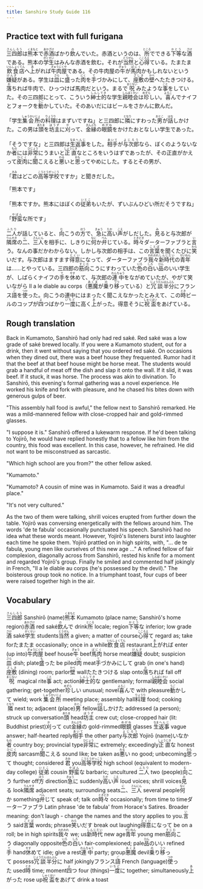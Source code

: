 ```yaml
---
title: Sanshiro Study Guide 116
---
```


## Practice text with full furigana

<p>
<ruby><rb>三四郎</rb><rt>さんしろう</rt></ruby>は<ruby><rb>熊本</rb><rt>くまもと</rt></ruby>で<ruby><rb>赤酒</rb><rt>あかざけ</rt></ruby>ばかり<ruby><rb>飲</rb><rt>の</rt></ruby>んでいた。赤酒というのは、<ruby><rb>所</rb><rt>ところ</rt></ruby>でできる<ruby><rb>下等</rb><rt>かとう</rt></ruby>な<ruby><rb>酒</rb><rt>さけ</rt></ruby>である。熊本の<ruby><rb>学生</rb><rt>がくせい</rt></ruby>はみんな赤酒を飲む。それが<ruby><rb>当然</rb><rt>とうぜん</rt></ruby>と<ruby><rb>心得</rb><rt>こころえ</rt></ruby>ている。たまたま<ruby><rb>飲食店</rb><rt>いんしょくてん</rt></ruby>へ<ruby><rb>上</rb><rt>あ</rt></ruby>がれば<ruby><rb>牛肉屋</rb><rt>ぎゅうにくや</rt></ruby>である。その牛肉屋の<ruby><rb>牛</rb><rt>ぎゅう</rt></ruby>が<ruby><rb>馬肉</rb><rt>ばにく</rt></ruby>かもしれないという<ruby><rb>嫌疑</rb><rt>けんぎ</rt></ruby>がある。学生は<ruby><rb>皿</rb><rt>さら</rt></ruby>に<ruby><rb>盛</rb><rt>も</rt></ruby>った<ruby><rb>肉</rb><rt>にく</rt></ruby>を<ruby><rb>手</rb><rt>て</rt></ruby>づかみにして、<ruby><rb>座敷</rb><rt>ざしき</rt></ruby>の<ruby><rb>壁</rb><rt>かべ</rt></ruby>へたたきつける。<ruby><rb>落</rb><rt>お</rt></ruby>ちれば牛肉で、ひっつけば馬肉だという。まるで<ruby><rb>呪</rb><rt>まじない</rt></ruby>みたような<ruby><rb>事</rb><rt>こと</rt></ruby>をしていた。その三四郎にとって、こういう<ruby><rb>紳士的</rb><rt>しんしてき</rt></ruby>な学生<ruby><rb>親睦会</rb><rt>しんぼくかい</rt></ruby>は<ruby><rb>珍</rb><rt>めずら</rt></ruby>しい。<ruby><rb>喜</rb><rt>よろこ</rt></ruby>んでナイフとフォークを<ruby><rb>動</rb><rt>うご</rt></ruby>かしていた。そのあいだにはビールをさかんに飲んだ。
</p>

<p>
「学生<ruby><rb>集会所</rb><rt>しゅうかいじょ</rt></ruby>の<ruby><rb>料理</rb><rt>りょうり</rt></ruby>はまずいですね」と三四郎に<ruby><rb>隣</rb><rt>となり</rt></ruby>にすわった<ruby><rb>男</rb><rt>おとこ</rt></ruby>が<ruby><rb>話</rb><rt>はな</rt></ruby>しかけた。この男は<ruby><rb>頭</rb><rt>あたま</rt></ruby>を<ruby><rb>坊主</rb><rt>ぼうず</rt></ruby>に<ruby><rb>刈</rb><rt>か</rt></ruby>って、<ruby><rb>金縁</rb><rt>きんぶち</rt></ruby>の<ruby><rb>眼鏡</rb><rt>めがね</rt></ruby>をかけたおとなしい学生であった。
</p>

<p>
「そうですな」と三四郎は<ruby><rb>生</rb><rt>なま</rt></ruby><ruby><rb>返事</rb><rt>へんじ</rt></ruby>をした。<ruby><rb>相手</rb><rt>あいて</rt></ruby>が<ruby><rb>与次郎</rb><rt>よじろう</rt></ruby>なら、ぼくのようないなか<ruby><rb>者</rb><rt>もの</rt></ruby>には<ruby><rb>非常</rb><rt>ひじょう</rt></ruby>にうまいと<ruby><rb>正直</rb><rt>しょうじき</rt></ruby>なところをいうはずであったが、その正直がかえって<ruby><rb>皮肉</rb><rt>ひにく</rt></ruby>に<ruby><rb>聞</rb><rt>き</rt></ruby>こえると<ruby><rb>悪</rb><rt>わる</rt></ruby>いと<ruby><rb>思</rb><rt>おも</rt></ruby>ってやめにした。するとその男が、
</p>

<p>
「<ruby><rb>君</rb><rt>きみ</rt></ruby>はどこの<ruby><rb>高等学校</rb><rt>こうとうがっこう</rt></ruby>ですか」と聞きだした。
</p>

<p>「熊本です」</p>
<p>
「熊本ですか。熊本にはぼくの<ruby><rb>従弟</rb><rt>いとこ</rt></ruby>もいたが、ずいぶんひどい所だそうですね」
</p>

<p>
「<ruby><rb>野蛮</rb><rt>やばん</rt></ruby>な所です」
</p>

<p>
<ruby><rb>二人</rb><rt>ふたり</rt></ruby>が話していると、<ruby><rb>向</rb><rt>む</rt></ruby>こうの<ruby><rb>方</rb><rt>ほう</rt></ruby>で、<ruby><rb>急</rb><rt>きゅう</rt></ruby>に<ruby><rb>高</rb><rt>たか</rt></ruby>い<ruby><rb>声</rb><rt>こえ</rt></ruby>がしだした。<ruby><rb>見</rb><rt>み</rt></ruby>ると与次郎が<ruby><rb>隣席</rb><rt>りんせき</rt></ruby>の<ruby><rb>二</rb><rt>に</rt></ruby>、<ruby><rb>三人</rb><rt>さんにん</rt></ruby>を相手に、しきりに<ruby><rb>何</rb><rt>なに</rt></ruby>か<ruby><rb>弁</rb><rt>べん</rt></ruby>じている。<ruby><rb>時々</rb><rt>ときどき</rt></ruby>ダーターファブラと<ruby><rb>言</rb><rt>い</rt></ruby>う。なんの事だかわからない。しかし与次郎の相手は、この<ruby><rb>言葉</rb><rt>ことば</rt></ruby>を聞くたびに<ruby><rb>笑</rb><rt>わら</rt></ruby>いだす。与次郎はますます<ruby><rb>得意</rb><rt>とくい</rt></ruby>になって、ダーターファブラ<ruby><rb>我々</rb><rt>われわれ</rt></ruby><ruby><rb>新時代</rb><rt>しんじだい</rt></ruby>の<ruby><rb>青年</rb><rt>せいねん</rt></ruby>は……とやっている。三四郎の<ruby><rb>筋向</rb><rt>すじむ</rt></ruby>こうにすわっていた<ruby><rb>色</rb><rt>いろ</rt></ruby>の<ruby><rb>白</rb><rt>しろ</rt></ruby>い<ruby><rb>品</rb><rt>ひん</rt></ruby>のいい学生が、しばらくナイフの<ruby><rb>手</rb><rt>て</rt></ruby>を<ruby><rb>休</rb><rt>やす</rt></ruby>めて、与次郎の<ruby><rb>連中</rb><rt>れんちゅう</rt></ruby>をながめていたが、やがて笑いながら Il a le diable au corps（<ruby><rb>悪魔</rb><rt>あくま</rt></ruby>が<ruby><rb>乗</rb><rt>の</rt></ruby>り<ruby><rb>移</rb><rt>うつ</rt></ruby>っている）と<ruby><rb>冗談</rb><rt>じょうだん</rt></ruby><ruby><rb>半分</rb><rt>はんぶん</rt></ruby>にフランス<ruby><rb>語</rb><rt>ご</rt></ruby>を<ruby><rb>使</rb><rt>つか</rt></ruby>った。向こうの連中にはまったく聞こえなかったとみえて、この<ruby><rb>時</rb><rt>とき</rt></ruby>ビールのコップが<ruby><rb>四</rb><rt>よ</rt></ruby>つばかり<ruby><rb>一度</rb><rt>いちど</rt></ruby>に高く<ruby><rb>上</rb><rt>あ</rt></ruby>がった。得意そうに<ruby><rb>祝盃</rb><rt>しゅくはい</rt></ruby>をあげている。
</p>


## Rough translation

Back in Kumamoto, Sanshirō had only had red saké. Red saké was a low grade of saké brewed locally. If you were a Kumamoto student, out for a drink, then it went without saying that you ordered red saké. On occasions when they dined out, there was a beef house they frequented. Rumor had it that the beef at that beef house might be horse meat. The students would grab a handful of meat off the dish and slap it onto the wall. If it slid, it was beef. If it stuck, it was horse. The process was akin to divination. To Sanshirō, this evening's formal gathering was a novel experience. He worked his knife and fork with pleasure, and he chased his bites down with generous gulps of beer.

"This assembly hall food is awful," the fellow next to Sanshirō remarked. He was a mild-mannered fellow with close-cropped hair and gold-rimmed glasses.

"I suppose it is." Sanshirō offered a lukewarm response. If he'd been talking to Yojirō, he would have replied honestly that to a fellow like him from the country, this food was excellent. In this case, however, he refrained. He did not want to be misconstrued as sarcastic.

"Which high school are you from?" the other fellow asked.

"Kumamoto."

"Kumamoto? A cousin of mine was in Kumamoto. Said it was a dreadful place."

"It's not very cultured."

As the two of them were talking, shrill voices erupted from further down the table. Yojirō was conversing energetically with the fellows around him. The words 'de te fabula' occasionally punctuated his speech. Sanshirō had no idea what these words meant. However, Yojirō's listeners burst into laughter each time he spoke them. Yojirō prattled on in high spirits, with, "... de te fabula, young men like ourselves of this new age ..." A refined fellow of fair complexion, diagonally across from Sanshirō, rested his knife for a moment and regarded Yojirō's group. Finally he smiled and commented half jokingly in French, "Il a le diable au corps (he's possessed by the devil)." The boisterous group took no notice. In a triumphant toast, four cups of beer were raised together high in the air.


## Vocabulary

<p>
<span class="vocabstudy"><ruby><rb>三四郎</rb><rt>さんしろう</rt></ruby>&nbsp;Sanshirō (name)</span><span class="vocabstudy"><ruby><rb>熊本</rb><rt>くまもと</rt></ruby>&nbsp;Kumamoto (place name; Sanshirō's home region)</span><span class="vocabstudy"><ruby><rb>赤酒</rb><rt>あかざけ</rt></ruby>&nbsp;red saké</span><span class="vocabstudy"><ruby><rb>飲</rb><rt>の</rt></ruby>んで&nbsp;drink</span><span class="vocabstudy"><ruby><rb>所</rb><rt>ところ</rt></ruby>&nbsp;locale; region</span><span class="vocabstudy"><ruby><rb>下等</rb><rt>かとう</rt></ruby>な&nbsp;inferior; low grade</span><span class="vocabstudy"><ruby><rb>酒</rb><rt>さけ</rt></ruby>&nbsp;saké</span><span class="vocabstudy"><ruby><rb>学生</rb><rt>がくせい</rt></ruby>&nbsp;students</span><span class="vocabstudy"><ruby><rb>当然</rb><rt>とうぜん</rt></ruby>&nbsp;a given; a matter of course</span><span class="vocabstudy"><ruby><rb>心得</rb><rt>こころえ</rt></ruby>て&nbsp;regard as; take for</span><span class="vocabstudy">たまたま&nbsp;occasionally; once in a while</span><span class="vocabstudy"><ruby><rb>飲食店</rb><rt>いんしょくてん</rt></ruby>&nbsp;restaurant</span><span class="vocabstudy"><ruby><rb>上</rb><rt>あ</rt></ruby>がれば&nbsp;enter (up into)</span><span class="vocabstudy"><ruby><rb>牛肉屋</rb><rt>ぎゅうにくや</rt></ruby>&nbsp;beef house</span><span class="vocabstudy"><ruby><rb>牛</rb><rt>ぎゅう</rt></ruby>&nbsp;beef</span><span class="vocabstudy"><ruby><rb>馬肉</rb><rt>ばにく</rt></ruby>&nbsp;horse meat</span><span class="vocabstudy"><ruby><rb>嫌疑</rb><rt>けんぎ</rt></ruby>&nbsp;doubt; suspicion</span><span class="vocabstudy"><ruby><rb>皿</rb><rt>さら</rt></ruby>&nbsp;dish; plate</span><span class="vocabstudy"><ruby><rb>盛</rb><rt>も</rt></ruby>った&nbsp;be piled</span><span class="vocabstudy"><ruby><rb>肉</rb><rt>にく</rt></ruby>&nbsp;meat</span><span class="vocabstudy"><ruby><rb>手</rb><rt>て</rt></ruby>づかみにして&nbsp;grab (in one's hand)</span><span class="vocabstudy"><ruby><rb>座敷</rb><rt>ざしき</rt></ruby>&nbsp;(dining) room; parlor</span><span class="vocabstudy"><ruby><rb>壁</rb><rt>かべ</rt></ruby>&nbsp;wall</span><span class="vocabstudy">たたきつける&nbsp;slap onto</span><span class="vocabstudy"><ruby><rb>落</rb><rt>お</rt></ruby>ちれば&nbsp;fall off</span><span class="vocabstudy"><ruby><rb>呪</rb><rt>まじない</rt></ruby>&nbsp;magical rite</span><span class="vocabstudy"><ruby><rb>事</rb><rt>こと</rt></ruby>&nbsp;act; action</span><span class="vocabstudy"><ruby><rb>紳士的</rb><rt>しんしてき</rt></ruby>な&nbsp;gentlemanly; formal</span><span class="vocabstudy"><ruby><rb>親睦会</rb><rt>しんぼくかい</rt></ruby>&nbsp;social gathering; get-together</span><span class="vocabstudy"><ruby><rb>珍</rb><rt>めずら</rt></ruby>しい&nbsp;unusual; novel</span><span class="vocabstudy"><ruby><rb>喜</rb><rt>よろこ</rt></ruby>んで&nbsp;with pleasure</span><span class="vocabstudy"><ruby><rb>動</rb><rt>うご</rt></ruby>かして&nbsp;wield; work</span>
<span class="vocabstudy"><ruby><rb>集会所</rb><rt>しゅうかいじょ</rt></ruby>&nbsp;meeting place; assembly hall</span><span class="vocabstudy"><ruby><rb>料理</rb><rt>りょうり</rt></ruby>&nbsp;food; cooking</span><span class="vocabstudy"><ruby><rb>隣</rb><rt>となり</rt></ruby>&nbsp;next to; adjacent (place)</span><span class="vocabstudy"><ruby><rb>男</rb><rt>おとこ</rt></ruby>&nbsp;fellow</span><span class="vocabstudy"><ruby><rb>話</rb><rt>はな</rt></ruby>しかけた&nbsp;addressed (a person); struck up conversation</span><span class="vocabstudy"><ruby><rb>頭</rb><rt>あたま</rt></ruby>&nbsp;head</span><span class="vocabstudy"><ruby><rb>坊主</rb><rt>ぼうず</rt></ruby>&nbsp;crew cut; close-cropped hair (lit: Buddhist priest)</span><span class="vocabstudy"><ruby><rb>刈</rb><rt>か</rt></ruby>って&nbsp;cut</span><span class="vocabstudy"><ruby><rb>金縁</rb><rt>きんぶち</rt></ruby>の&nbsp;gold-rimmed</span><span class="vocabstudy"><ruby><rb>眼鏡</rb><rt>めがね</rt></ruby>&nbsp;glasses</span>
<span class="vocabstudy"><ruby><rb>生</rb><rt>なま</rt></ruby><ruby><rb>返事</rb><rt>へんじ</rt></ruby>&nbsp;vague answer; half-hearted reply</span><span class="vocabstudy"><ruby><rb>相手</rb><rt>あいて</rt></ruby>&nbsp;the other party</span><span class="vocabstudy"><ruby><rb>与次郎</rb><rt>よじろう</rt></ruby>&nbsp;Yojirō (name)</span><span class="vocabstudy">いなか<ruby><rb>者</rb><rt>もの</rt></ruby>&nbsp;country boy; provincial type</span><span class="vocabstudy"><ruby><rb>非常</rb><rt>ひじょう</rt></ruby>に&nbsp;extremely; exceedingly</span><span class="vocabstudy"><ruby><rb>正直</rb><rt>しょうじき</rt></ruby>な&nbsp;honest</span><span class="vocabstudy"><ruby><rb>皮肉</rb><rt>ひにく</rt></ruby>&nbsp;sarcasm</span><span class="vocabstudy"><ruby><rb>聞</rb><rt>き</rt></ruby>こえる&nbsp;sound like; be taken as</span><span class="vocabstudy"><ruby><rb>悪</rb><rt>わる</rt></ruby>い&nbsp;no good; unbecoming</span><span class="vocabstudy"><ruby><rb>思</rb><rt>おも</rt></ruby>って&nbsp;thought; considered</span>
<span class="vocabstudy"><ruby><rb>君</rb><rt>きみ</rt></ruby>&nbsp;you</span><span class="vocabstudy"><ruby><rb>高等学校</rb><rt>こうとうがっこう</rt></ruby>&nbsp;high school (equivalent to modern-day college)</span>
<span class="vocabstudy"><ruby><rb>従弟</rb><rt>いとこ</rt></ruby>&nbsp;cousin</span>
<span class="vocabstudy"><ruby><rb>野蛮</rb><rt>やばん</rt></ruby>な&nbsp;barbaric; uncultured</span>
<span class="vocabstudy"><ruby><rb>二人</rb><rt>ふたり</rt></ruby>&nbsp;two (people)</span><span class="vocabstudy"><ruby><rb>向</rb><rt>む</rt></ruby>こう&nbsp;further off</span><span class="vocabstudy"><ruby><rb>方</rb><rt>ほう</rt></ruby>&nbsp;direction</span><span class="vocabstudy"><ruby><rb>急</rb><rt>きゅう</rt></ruby>に&nbsp;suddenly</span><span class="vocabstudy"><ruby><rb>高</rb><rt>たか</rt></ruby>い<ruby><rb>声</rb><rt>こえ</rt></ruby>&nbsp;loud voices; shrill voices</span><span class="vocabstudy"><ruby><rb>見</rb><rt>み</rt></ruby>る&nbsp;look</span><span class="vocabstudy"><ruby><rb>隣席</rb><rt>りんせき</rt></ruby>&nbsp;adjacent seats; surrounding seats</span><span class="vocabstudy"><ruby><rb>二</rb><rt>に</rt></ruby>、<ruby><rb>三人</rb><rt>さんにん</rt></ruby>&nbsp;several people</span><span class="vocabstudy"><ruby><rb>何</rb><rt>なに</rt></ruby>か&nbsp;something</span><span class="vocabstudy"><ruby><rb>弁</rb><rt>べん</rt></ruby>じて&nbsp;speak of; talk on</span><span class="vocabstudy"><ruby><rb>時々</rb><rt>ときどき</rt></ruby>&nbsp;occasionally; from time to time</span><span class="vocabstudy">ダーターファブラ&nbsp;Latin phrase 'de te fabula' from Horace's Satires. Broader meaning: don't laugh - change the names and the story applies to you.</span><span class="vocabstudy"><ruby><rb>言</rb><rt>い</rt></ruby>う&nbsp;said</span><span class="vocabstudy"><ruby><rb>言葉</rb><rt>ことば</rt></ruby>&nbsp;words; phrase</span><span class="vocabstudy"><ruby><rb>笑</rb><rt>わら</rt></ruby>いだす&nbsp;break out laughing</span><span class="vocabstudy"><ruby><rb>得意</rb><rt>とくい</rt></ruby>になって&nbsp;be on a roll; be in high spirits</span><span class="vocabstudy"><ruby><rb>我々</rb><rt>われわれ</rt></ruby>&nbsp;we; us</span><span class="vocabstudy"><ruby><rb>新時代</rb><rt>しんじだい</rt></ruby>&nbsp;new age</span><span class="vocabstudy"><ruby><rb>青年</rb><rt>せいねん</rt></ruby>&nbsp;young men</span><span class="vocabstudy"><ruby><rb>筋向</rb><rt>すじむ</rt></ruby>こう&nbsp;diagonally opposite</span><span class="vocabstudy"><ruby><rb>色</rb><rt>いろ</rt></ruby>の<ruby><rb>白</rb><rt>しろ</rt></ruby>い&nbsp;fair-complexioned; pale</span><span class="vocabstudy"><ruby><rb>品</rb><rt>ひん</rt></ruby>のいい&nbsp;refined</span><span class="vocabstudy"><ruby><rb>手</rb><rt>て</rt></ruby>&nbsp;hand</span><span class="vocabstudy"><ruby><rb>休</rb><rt>やす</rt></ruby>めて&nbsp;idle; give a rest</span><span class="vocabstudy"><ruby><rb>連中</rb><rt>れんちゅう</rt></ruby>&nbsp;party; group</span><span class="vocabstudy"><ruby><rb>悪魔</rb><rt>あくま</rt></ruby>&nbsp;devil</span><span class="vocabstudy"><ruby><rb>乗</rb><rt>の</rt></ruby>り<ruby><rb>移</rb><rt>うつ</rt></ruby>って&nbsp;possess</span><span class="vocabstudy"><ruby><rb>冗談</rb><rt>じょうだん</rt></ruby><ruby><rb>半分</rb><rt>はんぶん</rt></ruby>に&nbsp;half jokingly</span><span class="vocabstudy">フランス<ruby><rb>語</rb><rt>ご</rt></ruby>&nbsp;French (language)</span><span class="vocabstudy"><ruby><rb>使</rb><rt>つか</rt></ruby>った&nbsp;used</span><span class="vocabstudy"><ruby><rb>時</rb><rt>とき</rt></ruby>&nbsp;time; moment</span><span class="vocabstudy"><ruby><rb>四</rb><rt>よ</rt></ruby>つ&nbsp;four (things)</span><span class="vocabstudy"><ruby><rb>一度</rb><rt>いちど</rt></ruby>に&nbsp;together; simultaneously</span><span class="vocabstudy"><ruby><rb>上</rb><rt>あ</rt></ruby>がった&nbsp;rose up</span><span class="vocabstudy"><ruby><rb>祝盃</rb><rt>しゅくはい</rt></ruby>をあげて&nbsp;drink a toast</span>
</p>
